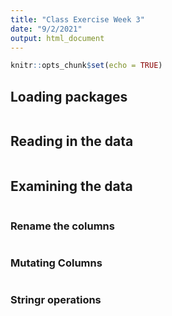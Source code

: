 ```yaml
---
title: "Class Exercise Week 3"
date: "9/2/2021"
output: html_document
---
```


```r
knitr::opts_chunk$set(echo = TRUE)
```

## Loading packages

```r

```

## Reading in the data

```r

```

## Examining the data

```r

```

### Rename the columns

```r

```

### Mutating Columns

```r

```

### Stringr operations

```r

```
